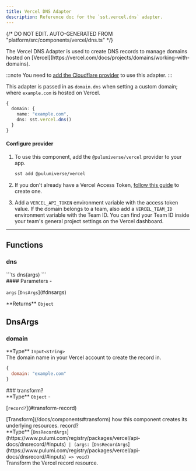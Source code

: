 ```yaml
---
title: Vercel DNS Adapter
description: Reference doc for the `sst.vercel.dns` adapter.
---
```


{/* DO NOT EDIT. AUTO-GENERATED FROM "platform/src/components/vercel/dns.ts" */}


<div class="tsdoc">

<Section type="about">
The Vercel DNS Adapter is used to create DNS records to manage domains hosted on [Vercel](https://vercel.com/docs/projects/domains/working-with-domains).

:::note
You need to [add the Cloudflare provider](/docs/providers/#install) to use this adapter.
:::

This adapter is passed in as `domain.dns` when setting a custom domain; where `example.com`
is hosted on Vercel.

```ts
{
  domain: {
    name: "example.com",
    dns: sst.vercel.dns()
  }
}
```

#### Configure provider

1. To use this component, add the `@pulumiverse/vercel` provider to your app.

   ```bash
   sst add @pulumiverse/vercel
   ```

2. If you don't already have a Vercel Access Token, [follow this guide](https://vercel.com/guides/how-do-i-use-a-vercel-api-access-token#creating-an-access-token) to create one.

3. Add a `VERCEL_API_TOKEN` environment variable with the access token value. If the domain
belongs to a team, also add a `VERCEL_TEAM_ID` environment variable with the Team ID. You can
find your Team ID inside your team's general project settings on the Vercel dashboard.
</Section>

---

## Functions

### dns
<Segment>
<Section type="signature">
```ts
dns(args)
```
</Section>

<Section type="parameters">
#### Parameters
- <p><code class="key">args</code> [<code class="type">DnsArgs</code>](#dnsargs)</p>
</Section>

<InlineSection>
**Returns** <code class="primitive">Object</code>
</InlineSection>

</Segment>

## DnsArgs
### domain
<Segment>
<Section type="parameters">
<InlineSection>
**Type** <code class="primitive">Input</code><code class="symbol">&lt;</code><code class="primitive">string</code><code class="symbol">&gt;</code>
</InlineSection>
</Section>
The domain name in your Vercel account to create the record in.

```js
{
  domain: "example.com"
}
```
</Segment>
### transform?
<Segment>
<Section type="parameters">
<InlineSection>
**Type** <code class="primitive">Object</code>
</InlineSection>
- <p>[<code class="key">record?</code>](#transform-record)</p>
</Section>
[Transform](/docs/components#transform) how this component creates its underlying
resources.

</Segment>
<NestedTitle id="transform-record" Tag="h4" parent="transform.">record?</NestedTitle>
<Segment>
<Section type="parameters">
<InlineSection>
**Type** [<code class="type">DnsRecordArgs</code>](https://www.pulumi.com/registry/packages/vercel/api-docs/dnsrecord/#inputs)<code class="symbol"> | </code><code class="symbol">(</code><code class="primitive">args</code><code class="symbol">: </code>[<code class="type">DnsRecordArgs</code>](https://www.pulumi.com/registry/packages/vercel/api-docs/dnsrecord/#inputs)<code class="symbol"> => </code><code class="primitive">void</code><code class="symbol">)</code>
</InlineSection>
</Section>
Transform the Vercel record resource.

</Segment>
</div>